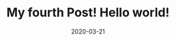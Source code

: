 ---
title: My fourth Post! Hello world!
slug: my-fourth-post
date: 2020-03-21
featureImage: island.jpg
excerpt: Habitant pharetra, urna ipsum interdum risus nunc. Venenatis orci, sagittis, elementum urna.
---